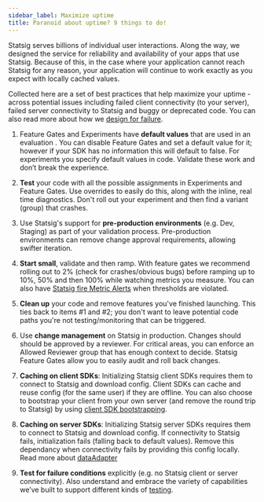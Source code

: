 ```yaml
---
sidebar_label: Maximize uptime
title: Paranoid about uptime? 9 things to do!
---
```


Statsig serves billions of individual user interactions. Along the way, we designed the service for reliability and availability of your apps that use Statsig. Because of this, in the case where your application cannot reach Statsig for any reason, your application will continue to work exactly as you expect with locally cached values.

Collected here are a set of best practices that help maximize your uptime - across potential issues including failed client connectivity (to your server), failed server connectivity to Statsig and buggy or deprecated code. You can also read more about how we [design for failure](https://statsig.com/blog/designing-for-failure).

1. Feature Gates and Experiments have **default values** that are used in an evaluation . You can disable Feature Gates and set a default value for it; however if your SDK has no information this will default to false. For experiments you specify default values in code. Validate these work and don’t break the experience.

2. **Test** your code with all the possible assignments in Experiments and Feature Gates. Use overrides to easily do this, along with the inline, real time diagnostics. Don't roll out your experiment and then find a variant (group) that crashes.

3. Use Statsig's support for **pre-production environments** (e.g. Dev, Staging) as part of your validation process. Pre-production environments can remove change approval requirements, allowing swifter iteration.
 
4. **Start small**, validate and then ramp. With feature gates we recommend rolling out to 2% (check for crashes/obvious bugs) before ramping up to 10%, 50% and then 100% while watching metrics you measure. You can also have [Statsig fire Metric Alerts](https://docs.statsig.com/metrics/metric-alerts) when thresholds are violated.

5. **Clean up** your code and remove features you've finished launching. This ties back to items #1 and #2; you don't want to leave potential code paths you're not testing/monitoring that can be triggered.

6. Use **change management** on Statsig in production. Changes should should be approved by a reviewer. For critical areas, you can enforce an Allowed Reviewer group that has enough context to decide. Statsig Feature Gates allow you to easily audit and roll back changes. 

7. **Caching on client SDKs**: Initializing Statsig client SDKs requires them to connect to Statsig and download config. Client SDKs can cache and reuse config (for the same user) if they are offline. You can also choose to bootstrap your client from your own server (and remove the round trip to Statsig) by using [client SDK bootstrapping](https://docs.statsig.com/server/nodejsServerSDK#bootstrap).

8. **Caching on server SDKs**: Initializing Statsig server SDKs requires them to connect to Statsig and download config. If connectivity to Statsig fails, initialization fails (falling back to default values). Remove this dependancy when connectivity fails by providing this config locally. Read more about [dataAdapter](https://docs.statsig.com/server/nodejsServerSDK)

9. **Test for failure conditions** explicitly (e.g. no Statsig client or server connectivity). Also understand and embrace the variety of capabilities we’ve built to support different kinds of [testing](https://docs.statsig.com/guides/testing).
